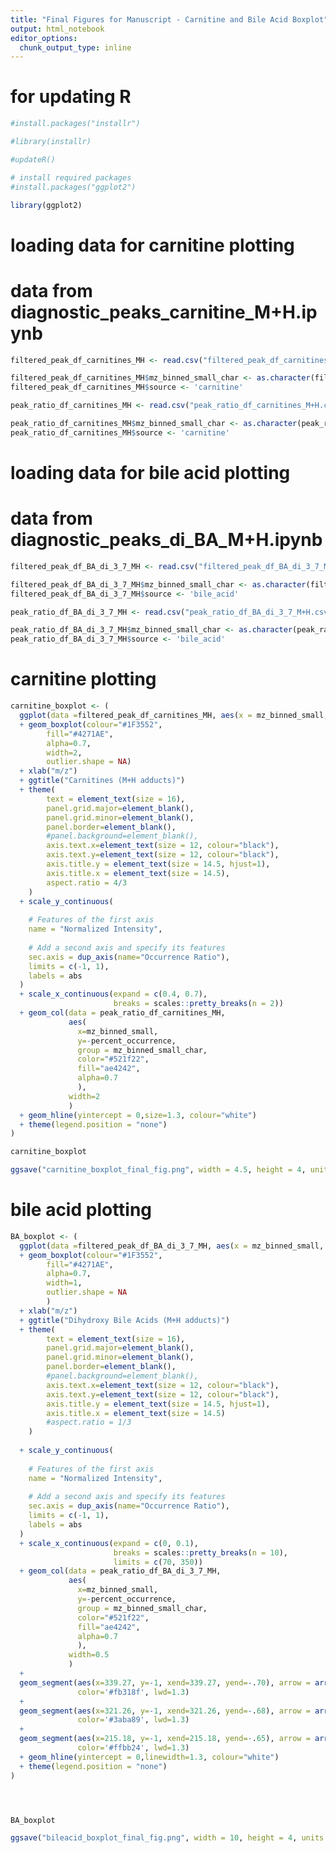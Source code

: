 ---
title: "Final Figures for Manuscript - Carnitine and Bile Acid Boxplot"
output: html_notebook
editor_options: 
  chunk_output_type: inline
---
# for updating R
```{r}
#install.packages("installr")

#library(installr)

#updateR()
```

```{r}
# install required packages 
#install.packages("ggplot2")

library(ggplot2)

```

# loading data for carnitine plotting
# data from diagnostic_peaks_carnitine_M+H.ipynb
```{r}

filtered_peak_df_carnitines_MH <- read.csv("filtered_peak_df_carnitines_M+H.csv")

filtered_peak_df_carnitines_MH$mz_binned_small_char <- as.character(filtered_peak_df_carnitines_MH$mz_binned_small)
filtered_peak_df_carnitines_MH$source <- 'carnitine'

peak_ratio_df_carnitines_MH <- read.csv("peak_ratio_df_carnitines_M+H.csv")

peak_ratio_df_carnitines_MH$mz_binned_small_char <- as.character(peak_ratio_df_carnitines_MH$mz_binned_small)
peak_ratio_df_carnitines_MH$source <- 'carnitine'

```

# loading data for bile acid plotting
# data from diagnostic_peaks_di_BA_M+H.ipynb
```{r}

filtered_peak_df_BA_di_3_7_MH <- read.csv("filtered_peak_df_BA_di_3_7_M+H.csv")

filtered_peak_df_BA_di_3_7_MH$mz_binned_small_char <- as.character(filtered_peak_df_BA_di_3_7_MH$mz_binned_small)
filtered_peak_df_BA_di_3_7_MH$source <- 'bile_acid'

peak_ratio_df_BA_di_3_7_MH <- read.csv("peak_ratio_df_BA_di_3_7_M+H.csv")

peak_ratio_df_BA_di_3_7_MH$mz_binned_small_char <- as.character(peak_ratio_df_BA_di_3_7_MH$mz_binned_small)
peak_ratio_df_BA_di_3_7_MH$source <- 'bile_acid'


```

# carnitine plotting
```{r}

carnitine_boxplot <- (
  ggplot(data =filtered_peak_df_carnitines_MH, aes(x = mz_binned_small, y =i_norm, group = mz_binned_small_char))
  + geom_boxplot(colour="#1F3552",
        fill="#4271AE",
        alpha=0.7,
        width=2,
        outlier.shape = NA)
  + xlab("m/z")
  + ggtitle("Carnitines (M+H adducts)")
  + theme(
        text = element_text(size = 16),
        panel.grid.major=element_blank(),
        panel.grid.minor=element_blank(),
        panel.border=element_blank(),
        #panel.background=element_blank(),
        axis.text.x=element_text(size = 12, colour="black"),
        axis.text.y=element_text(size = 12, colour="black"),
        axis.title.y = element_text(size = 14.5, hjust=1),
        axis.title.x = element_text(size = 14.5),
        aspect.ratio = 4/3
    )
  + scale_y_continuous(
    
    # Features of the first axis
    name = "Normalized Intensity",
    
    # Add a second axis and specify its features
    sec.axis = dup_axis(name="Occurrence Ratio"),
    limits = c(-1, 1),
    labels = abs
  )
  + scale_x_continuous(expand = c(0.4, 0.7),
                       breaks = scales::pretty_breaks(n = 2))
  + geom_col(data = peak_ratio_df_carnitines_MH, 
             aes(
               x=mz_binned_small,
               y=-percent_occurrence,
               group = mz_binned_small_char,
               color="#521f22",
               fill="ae4242",
               alpha=0.7
               ),
             width=2
             )
  + geom_hline(yintercept = 0,size=1.3, colour="white")
  + theme(legend.position = "none")
)

carnitine_boxplot

ggsave("carnitine_boxplot_final_fig.png", width = 4.5, height = 4, units ="in")

```

# bile acid plotting
```{r}

BA_boxplot <- (
  ggplot(data =filtered_peak_df_BA_di_3_7_MH, aes(x = mz_binned_small, y =i_norm, group = mz_binned_small_char))
  + geom_boxplot(colour="#1F3552",
        fill="#4271AE",
        alpha=0.7,
        width=1,
        outlier.shape = NA
        )
  + xlab("m/z")
  + ggtitle("Dihydroxy Bile Acids (M+H adducts)")
  + theme(
        text = element_text(size = 16),
        panel.grid.major=element_blank(),
        panel.grid.minor=element_blank(),
        panel.border=element_blank(),
        #panel.background=element_blank(),
        axis.text.x=element_text(size = 12, colour="black"),
        axis.text.y=element_text(size = 12, colour="black"),
        axis.title.y = element_text(size = 14.5, hjust=1),
        axis.title.x = element_text(size = 14.5)
        #aspect.ratio = 1/3
    )
  
  + scale_y_continuous(
    
    # Features of the first axis
    name = "Normalized Intensity",
    
    # Add a second axis and specify its features
    sec.axis = dup_axis(name="Occurrence Ratio"),
    limits = c(-1, 1),
    labels = abs
  )
  + scale_x_continuous(expand = c(0, 0.1),
                       breaks = scales::pretty_breaks(n = 10),
                       limits = c(70, 350))
  + geom_col(data = peak_ratio_df_BA_di_3_7_MH, 
             aes(
               x=mz_binned_small,
               y=-percent_occurrence,
               group = mz_binned_small_char,
               color="#521f22",
               fill="ae4242",
               alpha=0.7
               ),
             width=0.5
             )
  +
  geom_segment(aes(x=339.27, y=-1, xend=339.27, yend=-.70), arrow = arrow(length=unit(.3, 'cm')),
               color='#fb318f', lwd=1.3)
  +
  geom_segment(aes(x=321.26, y=-1, xend=321.26, yend=-.68), arrow = arrow(length=unit(.3, 'cm')),
               color='#3aba89', lwd=1.3)
  +
  geom_segment(aes(x=215.18, y=-1, xend=215.18, yend=-.65), arrow = arrow(length=unit(.3, 'cm')),
               color='#ffbb24', lwd=1.3)
  + geom_hline(yintercept = 0,linewidth=1.3, colour="white")
  + theme(legend.position = "none")
)




BA_boxplot

ggsave("bileacid_boxplot_final_fig.png", width = 10, height = 4, units ="in")

```








